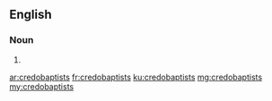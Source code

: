 ==English==

===Noun===
{{head|en|plural}}

# {{plural of|credobaptist|lang=en|nocat=1}}

[[ar:credobaptists]]
[[fr:credobaptists]]
[[ku:credobaptists]]
[[mg:credobaptists]]
[[my:credobaptists]]